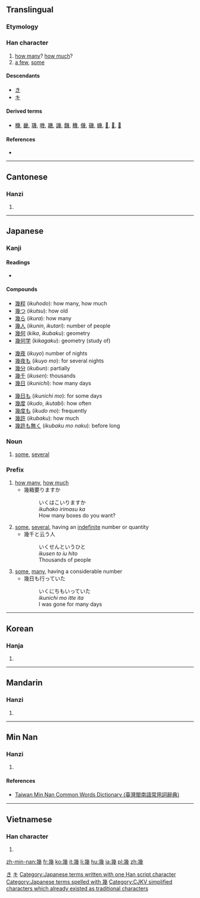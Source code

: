 {{xsee|[[几]]''' (different character in Japan)''' }}

==Translingual==

===Etymology===
{{Han compound|𢆶|t1=幺幺|戍|ls=ic}}

===Han character===
{{Han char|rn=52|rad=幺|as=09|sn=12|four=2225<sub>3</sub>|canj=女戈竹戈 (VIHI)}}

# [[how many]]? [[how much]]?
# [[a few]], [[some]]

====Descendants====
* [[き]]
* [[キ]]

====Derived terms====
* [[機]], [[畿]], [[璣]], [[嘰]], [[䟇]], [[譏]], [[饑]], [[穖]], [[僟]], [[磯]], [[蟣]], [[𦠄]], [[𧰙]], [[𧗓]]

====References====
* {{Han ref|kx=0342.140|dkj=09208|dj=0652.030|hdz=21095.080|uh=5E7E|ud=24190|bh=B458|bd=46168}}

[[Category:Han characters from which hiragana were derived|き]]
[[Category:Han characters from which katakana were derived|キ]]

----

==Cantonese==

===Hanzi===
{{yue-hanzi|jyut=[[gei1]], [[gei2]]|y=gei1, gei2|sim=几}}

# {{defn|lang=yue|sort=幺09}}

----

==Japanese==

===Kanji===
{{ja-kanji|grade=c|rs=幺09}}

====Readings====
* {{ja-readings|on=[[き]] (''ki'')|kun=[[いく]] (''iku''), [[いくつ]] ([[幾つ]], ''ikutsu''), [[いくら]] ([[幾ら]], ''ikura'')|nanori=[[い]] (''i''), [[く]] (''ku'')}}

====Compounds====
{{top3}}
* [[幾程]] (''ikuhodo''): how many, how much
* [[幾つ]] (''ikutsu''): how old
* [[幾ら]] (''ikura''): how many
* [[幾人]] (''ikunin'', ''ikutari''): number of people
* [[幾何]] (''kika'', ''ikubaku''): geometry
* [[幾何学]] (''kikagaku''): geometry (study of)
{{mid3}}
* [[幾夜]] (''ikuyo'') number of nights
* [[幾夜も]] (''ikuyo mo''): for several nights
* [[幾分]] (''ikubun''): partially
* [[幾千]] (''ikusen''): thousands
* [[幾日]] (''ikunichi''): how many days
{{mid3}}
* [[幾日も]] (''ikunichi mo''): for some days
* [[幾度]] (''ikudo'', ''ikutabi''): how often
* [[幾度も]] (''ikudo mo''): frequently
* [[幾許]] (''ikubaku''): how much
* [[幾許も無く]] (''ikubaku mo naku''): before long
{{bottom}}

===Noun===
{{ja-noun|k|hira=いく|rom=iku}}

# [[some]], [[several]]

===Prefix===
{{ja-pos|k|prefix|hira=いく|rom=iku-}}

# [[how many]], [[how much]]
#* 幾箱要りますか
#*: いくはこいりますか
#*: ''ikuhako irimasu ka''
#*: How many boxes do you want?
# [[some]], [[several]], having an [[indefinite]] number or quantity
#* 幾千と云う人
#*: いくせんというひと
#*: ''ikusen to iu hito''
#*: Thousands of people
# [[some]], [[many]], having a considerable number
#* 幾日も行っていた
#*: いくにちもいっていた
#*: ''ikunichi mo itte ita''
#*: I was gone for many days

[[Category:Japanese terms written with one Han script character]]
[[Category:Japanese terms spelled with 幾]]

----

==Korean==

===Hanja===
{{ko-hanja|hangeul=기|rv=gi|mr=ki}}

# {{defn|lang=ko|sort=幺09}}

[[Category:CJKV simplified characters which already existed as traditional characters]]

----

==Mandarin==

===Hanzi===
{{cmn-hanzi|sim=几|pin=[[jǐ]] ([[ji3]]),  [[jī]] ([[ji1]])|wg=chi<sup>3</sup>, chi<sup>1</sup>}}

# {{defn|lang=cmn|sort=幺09}}

----

==Min Nan==

===Hanzi===
{{nan-hanzi|tlpa=[[kí]] (ki<sup>2</sup>), [[kuí]] (kui<sup>2</sup>)}}

# {{defn|lang=nan|sort=幺09}}

====References====
*[http://twblg.dict.edu.tw/holodict_new/result_detail.jsp?n_no=8349&curpage=1&sample=%E5%B9%BE&radiobutton=1&querytarget=1&limit=20&pagenum=1&rowcount=6 Taiwan Min Nan Common Words Dictionary (臺灣閩南語常用詞辭典)]

----

==Vietnamese==

===Han character===
{{vi-hantu|[[ki]], [[cơ]], [[kỉ]]|rs=幺09}}

# {{defn|lang=vi|sort=幺09}}

[[zh-min-nan:幾]]
[[fr:幾]]
[[ko:幾]]
[[it:幾]]
[[li:幾]]
[[hu:幾]]
[[ja:幾]]
[[pl:幾]]
[[zh:幾]]